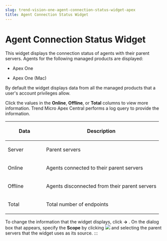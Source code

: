 ```yaml
---
slug: trend-vision-one-agent-connection-status-widget-apex
title: Agent Connection Status Widget
---
```

# Agent Connection Status Widget

This widget displays the connection status of agents with their parent servers. Agents for the following managed products are displayed:

- Apex One

- Apex One (Mac)

By default the widget displays data from all the managed products that a user's account privileges allow.

Click the values in the **Online**, **Offline**, or **Total** columns to view more information. Trend Micro Apex Central performs a log query to provide the information.

<table>
<colgroup>
<col style="width: 25%" />
<col style="width: 75%" />
</colgroup>
<thead>
<tr>
<th><p>Data</p></th>
<th><p>Description</p></th>
</tr>
</thead>
<tbody>
<tr>
<td><p>Server</p></td>
<td><p>Parent servers</p></td>
</tr>
<tr>
<td><p>Online</p></td>
<td><p>Agents connected to their parent servers</p></td>
</tr>
<tr>
<td><p>Offline</p></td>
<td><p>Agents disconnected from their parent servers</p></td>
</tr>
<tr>
<td><p>Total</p></td>
<td><p>Total number of endpoints</p></td>
</tr>
</tbody>
</table>

To change the information that the widget displays, click **→** . On the dialog box that appears, specify the **Scope** by clicking ![](/images/w_scope=GUID-D4EAF8B9-EAFF-46C3-94FC-CA65467035B5=1=en-us=Low.webp) and selecting the parent servers that the widget uses as its source.
:::

